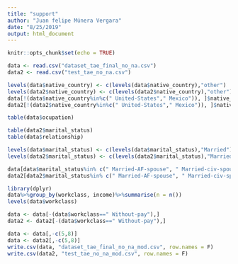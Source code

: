 ```yaml
---
title: "support"
author: "Juan felipe Múnera Vergara"
date: "8/25/2019"
output: html_document
---
```


```r
knitr::opts_chunk$set(echo = TRUE)
```

```r
data <- read.csv("dataset_tae_final_no_na.csv")
data2 <- read.csv("test_tae_no_na.csv")

levels(data$native_country) <- c(levels(data$native_country),"other")
levels(data2$native_country) <- c(levels(data2$native_country),"other")
data[!(data$native_country%in%c(" United-States"," Mexico")), ]$native_country <- "other"
data2[!(data2$native_country%in%c(" United-States"," Mexico")), ]$native_country <- "other"

```


```r
table(data$ocupation)

```

```r
table(data2$marital_status)
table(data$relationship)

levels(data$marital_status) <- c(levels(data$marital_status),"Married")
levels(data2$marital_status) <- c(levels(data2$marital_status),"Married")

data[data$marital_status%in% c(" Married-AF-spouse", " Married-civ-spouse", " Married-spouse-absent"),]$marital_status <- "Married"
data2[data2$marital_status%in% c(" Married-AF-spouse", " Married-civ-spouse", " Married-spouse-absent"),]$marital_status <- "Married"
```

```r
library(dplyr)
data%>%group_by(workclass, income)%>%summarise(n = n())
levels(data$workclass)

data <- data[-(data$workclass==" Without-pay"),]
data2 <- data2[-(data$workclass==" Without-pay"),]
```
```r
data <- data[,-c(5,8)]
data <- data2[,-c(5,8)]
write.csv(data, "dataset_tae_final_no_na_mod.csv", row.names = F)
write.csv(data2, "test_tae_no_na_mod.csv", row.names = F)
```


